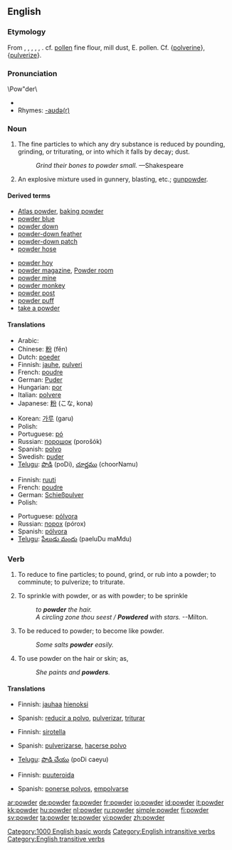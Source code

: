 ==English==
{{wikipedia}}

===Etymology===
From {{etyl|ang|en}} {{term|poudre||lang=ang}}, {{term|pouldre||lang=ang}}, {{etyl|fro}} {{term|poudre||lang=fro}}, {{term|poldre||lang=fro}}, {{term|puldre||lang=fro}}, {{etyl|la}} {{term|pulvis||lang=la|dust, powder}}. cf. [[pollen]] fine flour, mill dust, E. pollen. Cf. {[[polverine]]}, {[[pulverize]]}.

===Pronunciation===
\Pow"der\
*{{audio|en-us-powder.ogg|Audio (US)}}
*Rhymes: [[Rhymes:English:-aʊdə(r)|-aʊdə(r)]]

===Noun===
{{en-noun|s|-}}

# The fine particles to which any dry substance is reduced by pounding, grinding, or triturating, or into which it falls by decay; dust.
#:''Grind their bones to powder small.''  &mdash;Shakespeare
# An explosive mixture used in gunnery, blasting, etc.; [[gunpowder]].

====Derived terms====
{{rel-top|terms derived from powder (noun)}}
*[[Atlas powder]], [[baking powder]]
*[[powder blue]]
*[[powder down]]
*[[powder-down feather]]
*[[powder-down patch]]
*[[powder hose]]
{{rel-mid}}
*[[powder hoy]]
*[[powder magazine]], [[Powder room]]
*[[powder mine]]
*[[powder monkey]]
*[[powder post]]
*[[powder puff]]
*[[take a powder]]
{{rel-bottom}}

====Translations====
{{trans-top|dust}}
* Arabic: {{Arab|[[مسحوق]]}} {{IPAchar|(masħūq)}} {{m}}
* Chinese: [[粉]] (fěn)
* Dutch: [[poeder]] {{m}}
* Finnish: [[jauhe]], [[pulveri]]
* French: [[poudre]] {{m}}
* German: [[Puder]] {{m}}
* Hungarian: [[por#Hungarian|por]]
* Italian: [[polvere]] {{m}}
* Japanese: [[粉]] (こな, kona)
{{trans-mid}}
* Korean: [[가루]] (garu)
* Polish: {{t+|pl|proszek|m}}
* Portuguese: [[pó]] {{m}}
* Russian: [[порошок]] (porošók) {{m}}
* Spanish: [[polvo#Spanish|polvo]] {{m}}
* Swedish: [[puder]] {{c}}
* [[Telugu]]: [[పొడి]] (poDi), [[చూర్ణము]] (choorNamu)
{{trans-bottom}}

{{trans-top|gunpowder}}
* Finnish: [[ruuti]]
* French: [[poudre]] {{m}}
* German: [[Schießpulver]] {{n}}
* Polish: {{t+|pl|proch|m}}
{{trans-mid}}
* Portuguese: [[pólvora]] {{f}}
* Russian: [[порох]] (pórox) {{m}}
* Spanish: [[pólvora]] {{f}}
* [[Telugu]]: [[పేలుడు మందు]] (paeluDu maMdu)
{{trans-bottom}}

===Verb===
{{en-verb}}

# {{transitive}} To reduce to fine particles; to pound, grind, or rub into a powder; to comminute; to pulverize; to triturate.
# {{transitive}} To sprinkle with powder, or as with powder; to be sprinkle
#: ''to '''powder''' the hair.''
#:''A circling zone thou seest / '''Powdered''' with stars.'' --Milton.
# {{intransitive}} To be reduced to powder; to become like powder.
#: ''Some salts '''powder''' easily.''
# {{intransitive}} To use powder on the hair or skin; as, 
#: ''She paints and '''powders'''.''

====Translations====
{{trans-top|To reduce to fine particles}}
*Finnish: [[jauhaa]] [[hieno|hienoksi]]
{{trans-mid}}
*Spanish: [[reducir a polvo]], [[pulverizar]], [[triturar]]
{{trans-bottom}}

{{trans-top|To sprinkle with powder}}
*Finnish: [[sirotella]]
{{trans-mid}}
{{trans-bottom}}

{{trans-top|To be reduced to powder}}
*Spanish: [[pulverizarse]], [[hacerse polvo]]
{{trans-mid}}
*[[Telugu]]: [[పొడి చేయు]] (poDi caeyu)
{{trans-bottom}}

{{trans-top|To use powder on the hair or skin}}
*Finnish: [[puuteroida]]
{{trans-mid}}
*Spanish: [[ponerse polvos]], [[empolvarse]]
{{trans-bottom}}


[[Category:1000 English basic words]]
[[Category:English intransitive verbs]]
[[Category:English transitive verbs]]

[[ar:powder]]
[[de:powder]]
[[fa:powder]]
[[fr:powder]]
[[io:powder]]
[[id:powder]]
[[it:powder]]
[[kk:powder]]
[[hu:powder]]
[[nl:powder]]
[[ru:powder]]
[[simple:powder]]
[[fi:powder]]
[[sv:powder]]
[[ta:powder]]
[[te:powder]]
[[vi:powder]]
[[zh:powder]]